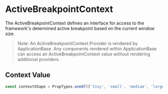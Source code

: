 # ActiveBreakpointContext

The ActiveBreakpointContext defines an interface for access to the framework's determined active breakpoint based on the current window size.

> Note: An ActiveBreakpointContext.Provider is rendered by ApplicationBase. Any components rendered within ApplicationBase can access an ActiveBreakpointContext value without rendering additional providers.

## Context Value

```jsx
const contextShape = PropTypes.oneOf(['tiny', 'small', 'medium', 'large', 'huge', 'enormous']);
```
